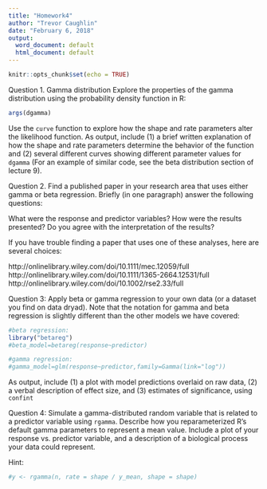```yaml
---
title: "Homework4"
author: "Trevor Caughlin"
date: "February 6, 2018"
output:
  word_document: default
  html_document: default
---
```


```r
knitr::opts_chunk$set(echo = TRUE)
```

Question 1. Gamma distribution
Explore the properties of the gamma distribution using the probability density function in R:

```r
args(dgamma)
```

Use the `curve` function to explore how the shape and rate parameters alter the likelihood function. As output, include (1) a brief written explanation of how the shape and rate parameters determine the behavior of the function and (2) several different curves showing different parameter values for `dgamma` (For an example of similar code, see the beta distribution section of lecture 9).

Question 2. Find a published paper in your research area that uses either gamma or beta regression. Briefly (in one paragraph) answer the following questions:

What were the response and predictor variables? 
How were the results presented?
Do you agree with the interpretation of the results?

If you have trouble finding a paper that uses one of these analyses, here are several choices:

http://onlinelibrary.wiley.com/doi/10.1111/mec.12059/full
http://onlinelibrary.wiley.com/doi/10.1111/1365-2664.12531/full
http://onlinelibrary.wiley.com/doi/10.1002/rse2.33/full

Question 3: Apply beta or gamma regression to your own data (or a dataset you find on data dryad). Note that the notation for gamma and beta regression is slightly different than the other models we have covered:

```r
#beta regression:
library("betareg")
#beta_model=betareg(response~predictor)

#gamma regression:
#gamma_model=glm(response~predictor,family=Gamma(link="log"))

```

As output, include (1) a plot with model predictions overlaid on raw data, (2) a verbal description of effect size, and (3) estimates of significance, using `confint`

Question 4: Simulate a gamma-distributed random variable that is related to a predictor variable using `rgamma`. Describe how you reparameterized R's default gamma parameters to represent a mean value. Include a plot of your response vs. predictor variable, and a description of a biological process your data could represent.

Hint:
```r
#y <- rgamma(n, rate = shape / y_mean, shape = shape)
```
